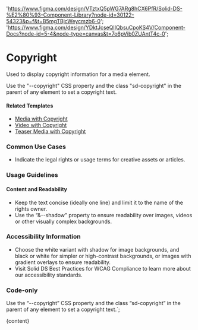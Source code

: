 

  'https://www.figma.com/design/VTztxQ5pWG7ARg8hCX6PfR/Solid-DS-%E2%80%93-Component-Library?node-id=30122-54323&p=f&t=B5mgTBjcWeycmzb6-0';
  'https://www.figma.com/design/YDktJcseQIIQbsuCpoKS4V/Component-Docs?node-id=5-4&node-type=canvas&t=7o6pVib0ZUAntT4c-0';

# Copyright

Used to display copyright information for a media element.

Use the "--copyright" CSS property and the class "sd-copyright" in the parent of any element to set a copyright text.

<DefaultStory />

<DocumentationLinks storybookLink="${storybookLink}" figmaLibrary="${figmaLibrary}" figmaDocs="${figmaDocs}" />

#### Related Templates

- [Media with Copyright](/?path=/docs/templates-media--docs#copyright)
- [Video with Copyright](/?path=/docs/templates-video--docs#video%20element%20with%20copyright)
- [Teaser Media with Copyright](/?path=/docs/templates-teaser-media--docs#teaser%20media%20with%20copyright)

### Common Use Cases

- Indicate the legal rights or usage terms for creative assets or articles.

### Usage Guidelines

#### Content and Readability

- Keep the text concise (ideally one line) and limit it to the name of the rights owner.
- Use the “&--shadow” property to ensure readability over images, videos or other visually complex backgrounds.

### Accessibility Information

- Choose the white variant with shadow for image backgrounds, and black or white for simpler or high-contrast backgrounds, or images with gradient overlays to ensure readability.
- Visit <sd-link href="https://www.figma.com/design/YDktJcseQIIQbsuCpoKS4V/Component-Docs?node-id=10708-5011&t=Z1FxSGWkmXG5r5sw-4" target="_blank">Solid DS Best Practices for WCAG Compliance</sd-link> to learn more about our accessibility standards.

### Code-only

Use the “--copyright” CSS property and the class “sd-copyright” in the parent of any element to set a copyright text.`;

<Meta title="Styles/sd-copyright/Overview" />

<OverviewFormatter story={CopyrightStories.Default}>{content}</OverviewFormatter>
